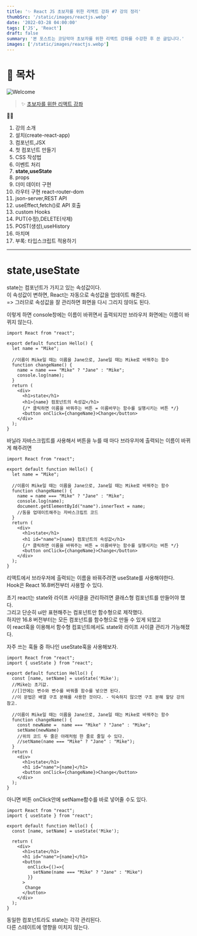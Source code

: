 ```yaml
---
title: '✨ React JS 초보자를 위한 리액트 강좌 #7 강의 정리'
thumbSrc: '/static/images/reactjs.webp'
date: '2022-03-28 04:00:00'
tags: ['JS', 'React']
draft: false
summary: '본 포스트는 코딩악마 초보자를 위한 리액트 강좌를 수강한 후 쓴 글입니다.'
images: ['/static/images/reactjs.webp']
---
```


# 📌 목차

![Welcome](/static/images/reactjs.webp)

> ✨ [초보자를 위한 리액트 강좌](https://www.youtube.com/playlist?list=PLZKTXPmaJk8J_fHAzPLH8CJ_HO_M33e7-)

💁🏻

1.  강의 소개
2.  설치(create-react-app)
3.  컴포넌트,JSX
4.  첫 컴포넌트 만들기
5.  CSS 작성법
6.  이벤트 처리
7.  **state,useState**
8.  props
9.  더미 데이터 구현
10. 라우터 구현 react-router-dom
11. json-server,REST API
12. useEffect,fetch()로 API 호출
13. custom Hooks
14. PUT(수정),DELETE(삭제)
15. POST(생성),useHistory
16. 마치며
17. 부록: 타입스크립트 적용하기

---

# state,useState

state는 컴포넌트가 가지고 있는 속성값이다.<br/>
이 속성값이 변하면, React는 자동으로 속성값을 업데이트 해준다.<br/>
=> 그러므로 속성값을 잘 관리하면 화면을 다시 그리지 않아도 된다.

이렇게 하면 console창에는 이름이 바뀌면서 출력되지만 브라우저 화면에는 이름이 바뀌지 않는다.

```reactjs
import React from "react";

export default function Hello() {
  let name = "Mike";

  //이름이 Mike일 때는 이름을 Jane으로, Jane일 때는 Mike로 바꿔주는 함수
  function changeName() {
    name = name === "Mike" ? "Jane" : "Mike";
    console.log(name);
  }
  return (
    <div>
      <h1>state</h1>
      <h1>{name} 컴포넌트의 속성값</h1>
      {/* 클릭하면 이름을 바꿔주는 버튼 = 이름바꾸는 함수를 실행시키는 버튼 */}
      <button onClick={changeName}>Change</button>
    </div>
  );
}
```

바닐라 자바스크립트를 사용해서 버튼을 누를 때 마다 브라우저에 출력되는 이름이 바뀌게 해주려면

```reactjs
import React from "react";

export default function Hello() {
  let name = "Mike";

  //이름이 Mike일 때는 이름을 Jane으로, Jane일 때는 Mike로 바꿔주는 함수
  function changeName() {
    name = name === "Mike" ? "Jane" : "Mike";
    console.log(name);
    document.getElementById("name").innerText = name;
    //돔을 업데이트해주는 자바스크립트 코드
  }
  return (
    <div>
      <h1>state</h1>
      <h1 id="name">{name} 컴포넌트의 속성값</h1>
      {/* 클릭하면 이름을 바꿔주는 버튼 = 이름바꾸는 함수를 실행시키는 버튼 */}
      <button onClick={changeName}>Change</button>
    </div>
  );
}
```

리액트에서 브라우저에 출력되는 이름을 바꿔주려면 useState를 사용해야한다.<br/>
Hook은 React 16.8버전부터 사용할 수 있다.

초기 react는 state와 라이프 사이클을 관리하려면 클래스형 컴포넌트를 만들어야 했다.<br/>
그리고 단순히 ui만 표현해주는 컴포넌트만 함수형으로 제작했다.<br/>
하지만 16.8 버전부터는 모든 컴포넌트를 함수형으로 만들 수 있게 되었고<br/>
이 react훅을 이용해서 함수형 컴포넌트에서도 state와 라이프 사이클 관리가 가능해졌다.

자주 쓰는 훅들 중 하나인 useState훅을 사용해보자.

```reactjs
import React from "react";
import { useState } from "react";

export default function Hello() {
  const [name, setName] = useState('Mike');
  //Mike는 초기값.
  //[]안에는 변수와 변수를 바꿔줄 함수를 넣으면 된다.
  //이 문법은 배열 구조 분해를 사용한 것이다. - 익숙하지 않으면 구조 분해 할당 강의 참고.

  //이름이 Mike일 때는 이름을 Jane으로, Jane일 때는 Mike로 바꿔주는 함수
  function changeName() {
    const newName =  name === "Mike" ? "Jane" : "Mike";
    setName(newName)
    //위의 코드 두 줄은 아래처럼 한 줄로 줄일 수 있다.
    //setName(name === "Mike" ? "Jane" : "Mike");
  }
  return (
    <div>
      <h1>state</h1>
      <h1 id="name">{name}</h1>
      <button onClick={changeName}>Change</button>
    </div>
  );
}
```

아니면 버튼 onClick안에 setName함수를 바로 넣어줄 수도 있다.

```reactjs
import React from "react";
import { useState } from "react";

export default function Hello() {
  const [name, setName] = useState('Mike');

  return (
    <div>
      <h1>state</h1>
      <h1 id="name">{name}</h1>
      <button
        onClick={()=>{
          setName(name === "Mike" ? "Jane" : "Mike")
        }}
      >
       Change
      </button>
    </div>
  );
}
```

동일한 컴포넌트라도 state는 각각 관리된다.<br/>
다른 스테이트에 영향을 미치지 않는다.
